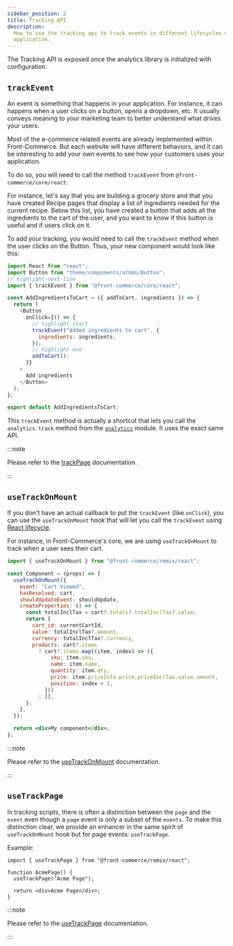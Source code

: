 ```yaml
---
sidebar_position: 2
title: Tracking API
description:
  How to use the tracking api to track events in different lifecycles of your
  application.
---
```


The Tracking API is exposed once the analytics library is initialized with
configuration.

## `trackEvent`

An event is something that happens in your application. For instance, it can
happens when a user clicks on a button, opens a dropdown, etc. It usually
conveys meaning to your marketing team to better understand what drives your
users.

Most of the e-commerce related events are already implemented within
Front-Commerce. But each website will have different behaviors, and it can be
interesting to add your own events to see how your customers uses your
application.

To do so, you will need to call the method `trackEvent` from
`@front-commerce/core/react`.

For instance, let's say that you are building a grocery store and that you have
created Recipe pages that display a list of ingredients needed for the current
recipe. Below this list, you have created a button that adds all the ingredients
to the cart of the user, and you want to know if this button is useful and if
users click on it.

To add your tracking, you would need to call the `trackEvent` method when the
user clicks on the Button. Thus, your new component would look like this:

```js
import React from "react";
import Button from "theme/components/atoms/Button";
// highlight-next-line
import { trackEvent } from "@front-commerce/core/react";

const AddIngredientsToCart = ({ addToCart, ingredients }) => {
  return (
    <Button
      onClick={() => {
        // highlight-start
        trackEvent("Added ingredients to cart", {
          ingredients: ingredients,
        });
        // highlight-end
        addToCart();
      }}
    >
      Add ingredients
    </Button>
  );
};

export default AddIngredientsToCart;
```

This `trackEvent` method is actually a shortcut that lets you call the
`analytics.track` method from the
[`analytics`](https://getanalytics.io/api/#analyticstrack) module. It uses the
exact same API.

:::note

Please refer to the
[trackPage](/docs/3.x/api-reference/front-commerce-core/react#trackevent)
documentation.

:::

## `useTrackOnMount`

If you don't have an actual callback to put the `trackEvent` (like `onClick`),
you can use the `useTrackOnMount` hook that will let you call the `trackEvent`
using
[React lifecycle](http://projects.wojtekmaj.pl/react-lifecycle-methods-diagram/).

For instance, in Front-Commerce's core, we are using `useTrackOnMount` to track
when a user sees their cart.

```jsx
import { useTrackOnMount } from "@front-commerce/remix/react";

const Component = (props) => {
  useTrackOnMount({
    event: "Cart Viewed",
    hasResolved: cart,
    shouldUpdateEvent: shouldUpdate,
    createProperties: () => {
      const totalInclTax = cart?.totals?.totalInclTax?.value;
      return {
        cart_id: currentCartId,
        value: totalInclTax?.amount,
        currency: totalInclTax?.currency,
        products: cart?.items
          ? cart?.items.map((item, index) => ({
              sku: item.sku,
              name: item.name,
              quantity: item.qty,
              price: item.priceInfo.price.priceInclTax.value.amount,
              position: index + 1,
            }))
          : [],
      };
    },
  });

  return <div>My component</div>;
};
```

:::note

Please refer to the
[useTrackOnMount](/docs/3.x/api-reference/front-commerce-remix/react#usetrackonmount)
documentation.

:::

## `useTrackPage`

In tracking scripts, there is often a distinction between the `page` and the
`event` even though a `page` event is only a subset of the `events`. To make
this distinction clear, we provide an enhancer in the same spirit of
`useTrackOnMount` hook but for page events: `useTrackPage`.

Example:

```tsx
import { useTrackPage } from "@front-commerce/remix/react";

function AcmePage() {
  useTrackPage("Acme Page");

  return <div>Acme Page</div>;
}
```

:::note

Please refer to the
[useTrackPage](/docs/3.x/api-reference/front-commerce-remix/react#usetrackpage)
documentation.

:::
